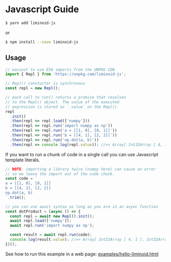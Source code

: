 
# Javascript Guide

```sh
$ yarn add liminoid-js
```

or

```sh
$ npm install --save liminoid-js
```

## Usage

```js
// easiest to use ES6 imports from the UNPKG CDN
import { Repl } from 'https://unpkg.com/liminoid-js';

// Repl() constuctor is synchronous
const repl = new Repl();

// each call to run() returns a promise that resolves
// to the Repl() object. The value of the executed
// expression is stored as `.value` on the Repl()
repl
  .init()
  .then(repl => repl.load(['numpy']))
  .then(repl => repl.run('import numpy as np'))
  .then(repl => repl.run('a = [[1, 0], [0, 1]]'))
  .then(repl => repl.run('b = [[4, 1], [2, 2]]'))
  .then(repl => repl.run('np.dot(a, b)'))
  .then(repl => console.log(repl.value)); //=> Array[ Int32Array [ 4, 1 ], Int32Array [ 2, 2 ] ]
```

If you want to run a chunk of code in a single call you can use Javascript template literals.

```js
// NOTE: importing a library twice (numpy here) can cause an error
// so we leave the import out of the code chunk.
const code = `
a = [[1, 0], [0, 1]]
b = [[4, 1], [2, 2]]
np.dot(a, b)
`.trim();

// you can use await syntax as long as you are in an async function
const dotProduct = (async () => {
  const repl = await new Repl().init();
  await repl.load(['numpy']);
  await repl.run('import numpy as np');

  const result = await repl.run(code);
  console.log(result.value); //=> Array[ Int32Array [ 4, 1 ], Int32Array [ 2, 2 ] ]
})();
```

See how to run this example in a web page: [examples/hello-liminoid.html](https://github.com/liminoid/liminoid-js/tree/master/examples)
